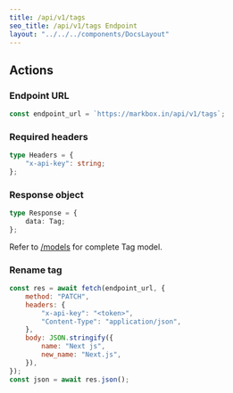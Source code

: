 ```yaml
---
title: /api/v1/tags
seo_title: /api/v1/tags Endpoint
layout: "../../../components/DocsLayout"
---
```


## Actions

### Endpoint URL

```js
const endpoint_url = `https://markbox.in/api/v1/tags`;
```

### Required headers

```ts
type Headers = {
	"x-api-key": string;
};
```

### Response object

```ts
type Response = {
	data: Tag;
};
```

Refer to [/models](/models#tag) for complete Tag model.

### Rename tag

```js
const res = await fetch(endpoint_url, {
	method: "PATCH",
	headers: {
		"x-api-key": "<token>",
		"Content-Type": "application/json",
	},
	body: JSON.stringify({
		name: "Next js",
		new_name: "Next.js",
	}),
});
const json = await res.json();
```
